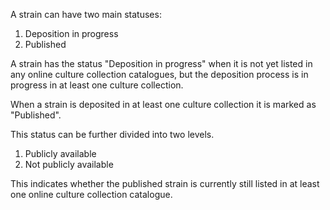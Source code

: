 A strain can have two main statuses:

1. Deposition in progress
2. Published

A strain has the status "Deposition in progress" when it is not
yet listed in any online culture collection catalogues,
but the deposition process is in progress in at least one culture collection.

When a strain is deposited in at least one culture collection
it is marked as "Published".

This status can be further divided into two levels.

1. Publicly available
2. Not publicly available

This indicates whether the published strain is currently
still listed in at least one online culture collection catalogue.
